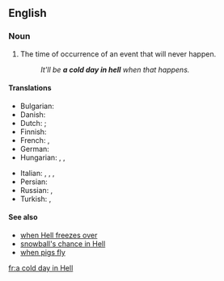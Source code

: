 ==English==

===Noun===
{{en-noun|head=[[a]] [[cold]] [[day]] [[in]] [[Hell]]|cold days in Hell}}

# {{context|idiomatic|slang|lang=en}} The time of occurrence of an event that will never happen.
#: ''It'll be '''a cold day in hell''' when that happens.''

====Translations====
{{trans-top|an event that will never happen}}
* Bulgarian: {{t|bg|когато цъфнат налъмите|tr=kogáto cǎfnat nalǎmite}} {{gloss|when pattens blossom}}
* Danish: {{t|da|en kold dag i helvede}}
* Dutch: {{t|nl|met Sint Juttemis}}; {{t|nl|als pasen en pinksteren op één dag vallen}}
* Finnish: {{t|fi|kun helvetti jäätyy}} {{gloss|when Hell freezes over}}
* French: {{t+|fr|quand les poules auront des dents}} {{gloss|when hens will have teeth}}, {{t+|fr|la semaine des quatre jeudis}} {{gloss|on the week with four Thursdays}}
* German: {{t|de|nie im Leben}} {{gloss|not in a lifetime}}
* Hungarian: {{t|hu|majd ha piros hó esik}} {{gloss|when red snowflakes is snowing}}, {{t|hu|majd ha cigánygyerekek potyognak az égből}} {{gloss|when gipsy children are streaming from the sky}}, {{t|hu|majd ha a pokol befagy}} {{gloss|when Hell freezes over}}
{{trans-mid}}
* Italian: {{t|it|alle calende greche}} {{gloss|when it will be a Roman holiday in the greek calendar}}, {{t|it|quando gli asini voleranno}} {{gloss|when donkeys will fly}}, {{t+|it|mai}}, {{t|it|quando gli asini voleranno}}
* Persian: {{t|fa|وقت گل نی}}
* Russian: {{t|ru|когда рак на горе свистнет|tr=kogdá rak na goré svístnet}} {{gloss|when a crayfish whistles on the mountain}}, {{t+|ru|после дождичка в четверг|tr=pósle dóždička v četvérg}} {{gloss|after a small rain on Thursday}}
* Turkish: {{t|tr|kırmızı kar yağınca}} {{gloss|when it snows red}}, {{t|tr|çıkmaz ayın son çarşambası}} {{gloss|the last Wednesday of the non-ending month}}
{{trans-bottom}}

====See also====
* [[when Hell freezes over]]
* [[snowball's chance in Hell]]
* [[when pigs fly]]

[[fr:a cold day in Hell]]
